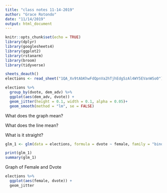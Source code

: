 ```yaml
---
title: "class notes 11-14-2019"
author: "Grace Rotondo"
date: "11/14/2019"
output: html_document
---
```


```r
knitr::opts_chunk$set(echo = TRUE)
library(dplyr)
library(googlesheets4)
library(ggplot2)
library(rstanarm)
library(broom)
library(tidyverse)
```

```r
sheets_deauth()
elections <- read_sheet("1QA_Xv9tAbKhwFdQpnVa2hTjhEdg5zAl4WY5EVanWSo0")
```

```r
elections %>% 
  group_by(dvote, dem_adv) %>% 
  ggplot(aes(dem_adv, dvote)) +
  geom_jitter(height = 0.1, width = 0.1, alpha = 0.05)+
  geom_smooth(method = "lm", se = FALSE)
```
What does the graph mean?

What does the line mean?

What is it straight?

```r
glm_1 <- glm(data = elections, formula = dvote ~ female, family = "binomial")

print(glm_1)
summary(glm_1)
```

Graph of Female and Dvote
```r
elections %>% 
  ggplot(aes(female, dvote)) +
  geom_jitter
```

